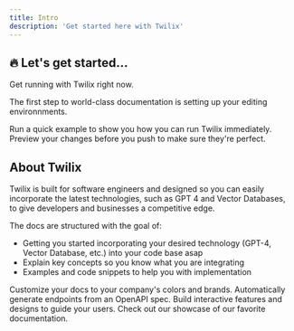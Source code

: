 ```yaml
---
title: Intro
description: 'Get started here with Twilix'
---
```


## 🔥 Let's get started...

Get running with Twilix right now.

The first step to world-class documentation is setting up your editing environnments.

<CardGroup cols={2}>
  <Card
    title="QuickStart"
    icon="pen-to-square"
    href="tutorials/quickstart"
  >
    Run a quick example to show you how you can run Twilix immediately.
  </Card>
  <Card
    title="Explore concepts"
    icon="image"
    href="/quickstart"
  >
    Preview your changes before you push to make sure they're perfect.
  </Card>
</CardGroup>

## About Twilix

Twilix is built for software engineers and designed so you can easily incorporate the latest technologies, such as GPT 4 and Vector Databases, to give developers and businesses a competitive edge. 

The docs are structured with the goal of:
- Getting you started incorporating your desired technology (GPT-4, Vector Database, etc.) into your code base asap
- Explain key concepts so you know what you are integrating
- Examples and code snippets to help you with implementation

<CardGroup cols={2}>
  <Card
    title="Customize Style"
    icon="palette"
    href="https://mintlify.com/docs/settings/global"
  >
    Customize your docs to your company's colors and brands.
  </Card>
  <Card
    title="Reference APIs"
    icon="code"
    href="https://mintlify.com/docs/api-playground/openapi"
  >
    Automatically generate endpoints from an OpenAPI spec.
  </Card>
  <Card
    title="Add Components"
    icon="screwdriver-wrench"
    href="https://mintlify.com/docs/components/accordion"
  >
    Build interactive features and designs to guide your users.
  </Card>
  <Card
    title="Get Inspiration"
    icon="stars"
    href="https://mintlify.com/showcase"
  >
    Check out our showcase of our favorite documentation.
  </Card>
</CardGroup>
